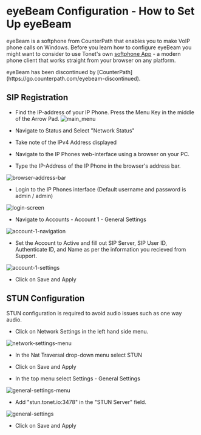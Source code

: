 
# eyeBeam Configuration - How to Set Up eyeBeam

eyeBeam is a softphone from CounterPath that enables you to make VoIP phone calls on Windows.
Before you learn how to configure eyeBeam you might want to consider to use Tonet's own [softphone App](https://docs.tonet.io/app) -
a modern phone client that works straight from your browser on any platform.

<Callout emoji="⚠">
  eyeBeam has been discontinued by [CounterPath](https://go.counterpath.com/eyebeam-discontinued).
</Callout>

## SIP Registration

* Find the IP-address of your IP Phone. Press the Menu Key in the middle of the Arrow Pad.
![main_menu](https://i.imgur.com/KFwB09v.png)
* Navigate to Status and Select "Network Status"
* Take note of the IPv4 Address displayed

* Navigate to the IP Phones web-interface using a browser on your PC.
* Type the IP-Address of the IP Phone in the browser's address bar.

![browser-address-bar](https://i.imgur.com/enL4nfO.png)

* Login to the IP Phones interface (Default username and password is admin / admin)

![login-screen](https://i.imgur.com/JpvMwoI.png)

* Navigate to Accounts - Account 1 - General Settings

![account-1-navigation](https://i.imgur.com/JO5hiM0.png)

* Set the Account to Active and fill out SIP Server, SIP User ID, Authenticate ID, and Name as per the information
you recieved from Support.

![account-1-settings](https://i.imgur.com/qTBiERU.png)

* Click on Save and Apply

## STUN Configuration
<Callout emoji="⚠">
  STUN configuration is required to avoid audio issues such as one way audio.
</Callout>

* Click on Network Settings in the left hand side menu.

![network-settings-menu](https://i.imgur.com/8rRAJVl.png)

* In the Nat Traversal drop-down menu select STUN

* Click on Save and Apply

* In the top menu select Settings - General Settings

![general-settings-menu](https://i.imgur.com/IQktyb3.png)

* Add "stun.tonet.io:3478" in the "STUN Server" field.

![general-settings](https://i.imgur.com/oHgWaTz.png)

* Click on Save and Apply
